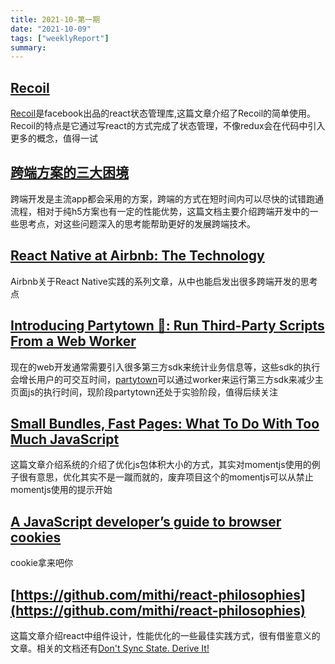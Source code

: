 ```yaml
---
title: 2021-10-第一期
date: "2021-10-09"  
tags: ["weeklyReport"]
summary: 
---
```


## [Recoil](https://blog.openreplay.com/using-recoil-instead-of-redux-for-state-management-in-react-applications)  
[Recoil](https://github.com/facebookexperimental/Recoil)是facebook出品的react状态管理库,这篇文章介绍了Recoil的简单使用。Recoil的特点是它通过写react的方式完成了状态管理，不像redux会在代码中引入更多的概念，值得一试

## [跨端方案的三大困境](http://www.ayqy.net/blog/cross-platform-pains/)  
跨端开发是主流app都会采用的方案，跨端的方式在短时间内可以尽快的试错跑通流程，相对于纯h5方案也有一定的性能优势，这篇文档主要介绍跨端开发中的一些思考点，对这些问题深入的思考能帮助更好的发展跨端技术。

## [React Native at Airbnb: The Technology](https://medium.com/airbnb-engineering/react-native-at-airbnb-the-technology-dafd0b43838)  
Airbnb关于React Native实践的系列文章，从中也能启发出很多跨端开发的思考点

## [Introducing Partytown 🎉: Run Third-Party Scripts From a Web Worker](https://dev.to/adamdbradley/introducing-partytown-run-third-party-scripts-from-a-web-worker-2cnp)  
现在的web开发通常需要引入很多第三方sdk来统计业务信息等，这些sdk的执行会增长用户的可交互时间，[partytown](https://github.com/BuilderIO/partytown)可以通过worker来运行第三方sdk来减少主页面js的执行时间，现阶段partytown还处于实验阶段，值得后续关注

## [Small Bundles, Fast Pages: What To Do With Too Much JavaScript](https://calibreapp.com/blog/bundle-size-optimization#lazy-load-third-party-resources-with-facades)  
这篇文章介绍系统的介绍了优化js包体积大小的方式，其实对momentjs使用的例子很有意思，优化其实不是一蹴而就的，废弃项目这个的momentjs可以从禁止momentjs使用的提示开始

## [A JavaScript developer’s guide to browser cookies](https://prateeksurana.me/blog/javascript-developer-guide-to-browser-cookies/)  
cookie拿来吧你

## [https://github.com/mithi/react-philosophies](https://github.com/mithi/react-philosophies)  
这篇文章介绍react中组件设计，性能优化的一些最佳实践方式，很有借鉴意义的文章。相关的文档还有[Don't Sync State. Derive It!](https://kentcdodds.com/blog/dont-sync-state-derive-it)





